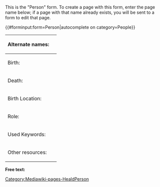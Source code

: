 <noinclude>
This is the "Person" form.
To create a page with this form, enter the page name below;
if a page with that name already exists, you will be sent to a form to edit that page.

{{#forminput:form=Person|autocomplete on category=People}}
[[Category:Mediawiki-pages-HealdPerson]]
</noinclude><includeonly>
<div id="wikiPreview" style="display: none; padding-bottom: 25px; margin-bottom: 25px; border-bottom: 1px solid #AAAAAA;"></div>
{{{for template|Person}}}
{| class="formtable"
! Alternate names: 
| {{{field|Alternate names|input type=tokens|list|delimiter=;}}}
|-
! Birth: 
| {{Form:Date|Prefix=Birth}}
|-
! Death: 
| {{Form:Date|Prefix=Death}}
|-
! Birth Location: 
| {{{field|Birth Location|feeds to map=Person[Coordinates]}}}
{{Geolocation field set|Person|Full address=hide}}
|-
! Role: 
| {{{field|Roles|input type=tokens|list|delimiter=;|values from property=Role}}}
|-
! Used Keywords: 
| {{{field|Keywords|input type=tokens|list|delimiter=;|values from category=Keywords}}}
|-
! Other resources: 
| {{{field|Other resources|holds template}}}
|}
{{{end template}}}

{{{for template|ExternalLink|multiple|embed in field=Person[Other resources]|add button text=Add resource}}}
{{:Form:ExternalLink}}
{{{end template}}}

'''Free text:'''

{{{standard input|free text|rows=10}}}
</includeonly>
